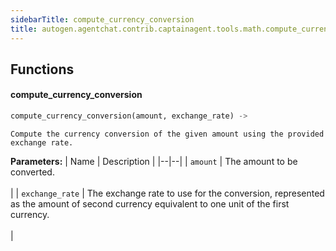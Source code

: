 ```yaml
---
sidebarTitle: compute_currency_conversion
title: autogen.agentchat.contrib.captainagent.tools.math.compute_currency_conversion
---
```


## Functions

<code class="doc-symbol doc-symbol-heading doc-symbol-function"></code>
#### compute_currency_conversion
<a href="#autogen.agentchat.contrib.captainagent.tools.math.compute_currency_conversion..compute_currency_conversion" class="headerlink" title="Permanent link"></a>

```python
compute_currency_conversion(amount, exchange_rate) -> 
```

    Compute the currency conversion of the given amount using the provided exchange rate.

<b>Parameters:</b>
| Name | Description |
|--|--|
| `amount` | The amount to be converted.<br/><br/> |
| `exchange_rate` | The exchange rate to use for the conversion, represented as the amount of second currency equivalent to one unit of the first currency.<br/><br/> |

<br />